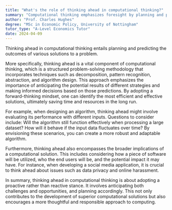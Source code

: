 ```yaml
---
title: "What's the role of thinking ahead in computational thinking?"
summary: "Computational thinking emphasizes foresight by planning and predicting outcomes for various problem-solving solutions."
author: "Prof. Charles Hughes"
degree: "MSc in Economic Policy, University of Nottingham"
tutor_type: "A-Level Economics Tutor"
date: 2024-04-09
---
```


Thinking ahead in computational thinking entails planning and predicting the outcomes of various solutions to a problem.

More specifically, thinking ahead is a vital component of computational thinking, which is a structured problem-solving methodology that incorporates techniques such as decomposition, pattern recognition, abstraction, and algorithm design. This approach emphasizes the importance of anticipating the potential results of different strategies and making informed decisions based on those predictions. By adopting a forward-thinking mindset, one can identify the most efficient and effective solutions, ultimately saving time and resources in the long run.

For example, when designing an algorithm, thinking ahead might involve evaluating its performance with different inputs. Questions to consider include: Will the algorithm still function effectively when processing a large dataset? How will it behave if the input data fluctuates over time? By envisioning these scenarios, you can create a more robust and adaptable algorithm.

Furthermore, thinking ahead also encompasses the broader implications of a computational solution. This includes considering how a piece of software will be utilized, who the end users will be, and the potential impact it may have. For instance, when developing a social media application, it is crucial to think ahead about issues such as data privacy and online harassment.

In summary, thinking ahead in computational thinking is about adopting a proactive rather than reactive stance. It involves anticipating both challenges and opportunities, and planning accordingly. This not only contributes to the development of superior computational solutions but also encourages a more thoughtful and responsible approach to computing.
    